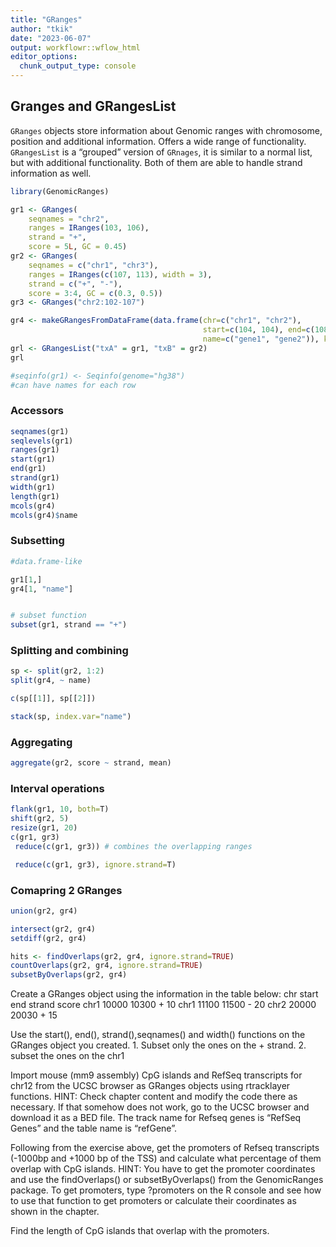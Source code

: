 ```yaml
---
title: "GRanges"
author: "tkik"
date: "2023-06-07"
output: workflowr::wflow_html
editor_options:
  chunk_output_type: console
---
```



## Granges and GRangesList

`GRanges` objects store information about Genomic ranges with chromosome, position and additional information. Offers a wide range of functionality.
`GRangesList` is a "grouped" version of `GRnages`, it is similar to a normal list, but with additional functionality. 
Both of them are able to handle strand information as well.

```r
library(GenomicRanges)

gr1 <- GRanges(
    seqnames = "chr2",
    ranges = IRanges(103, 106),
    strand = "+",
    score = 5L, GC = 0.45)
gr2 <- GRanges(
    seqnames = c("chr1", "chr3"),
    ranges = IRanges(c(107, 113), width = 3),
    strand = c("+", "-"),
    score = 3:4, GC = c(0.3, 0.5))
gr3 <- GRanges("chr2:102-107")

gr4 <- makeGRangesFromDataFrame(data.frame(chr=c("chr1", "chr2"), 
                                           start=c(104, 104), end=c(108, 105),
                                           name=c("gene1", "gene2")), keep.extra.columns = T, ignore.strand = T)
grl <- GRangesList("txA" = gr1, "txB" = gr2)
grl

#seqinfo(gr1) <- Seqinfo(genome="hg38")
#can have names for each row


```


### Accessors

```r
seqnames(gr1)
seqlevels(gr1)
ranges(gr1)
start(gr1)
end(gr1)
strand(gr1)
width(gr1)
length(gr1)
mcols(gr4)
mcols(gr4)$name

```

### Subsetting


```r
#data.frame-like

gr1[1,]
gr4[1, "name"]


# subset function
subset(gr1, strand == "+")

```

### Splitting and combining

```r

sp <- split(gr2, 1:2)
split(gr4, ~ name)

c(sp[[1]], sp[[2]])

stack(sp, index.var="name")


```

### Aggregating

```r
aggregate(gr2, score ~ strand, mean)

```

### Interval operations

```r
flank(gr1, 10, both=T)
shift(gr2, 5)
resize(gr1, 20)
c(gr1, gr3)
 reduce(c(gr1, gr3)) # combines the overlapping ranges

 reduce(c(gr1, gr3), ignore.strand=T)
```

### Comapring 2 GRanges

```r
union(gr2, gr4)

intersect(gr2, gr4)
setdiff(gr2, gr4)

hits <- findOverlaps(gr2, gr4, ignore.strand=TRUE)
countOverlaps(gr2, gr4, ignore.strand=TRUE)
subsetByOverlaps(gr2, gr4)


```

Create a GRanges object using the information in the table below:
chr	start	end	strand	score
chr1	10000	10300	+	10
chr1	11100	11500	-	20
chr2	20000	20030	+	15

Use the start(), end(), strand(),seqnames() and width() functions on the GRanges object you created.
1. Subset only the ones on the + strand. 
2. subset the ones on the chr1


Import mouse (mm9 assembly) CpG islands and RefSeq transcripts for chr12 from the UCSC browser as GRanges objects using rtracklayer functions. HINT: Check chapter content and modify the code there as necessary. If that somehow does not work, go to the UCSC browser and download it as a BED file. The track name for Refseq genes is “RefSeq Genes” and the table name is “refGene”.

Following from the exercise above, get the promoters of Refseq transcripts (-1000bp and +1000 bp of the TSS) and calculate what percentage of them overlap with CpG islands. HINT: You have to get the promoter coordinates and use the findOverlaps() or subsetByOverlaps() from the GenomicRanges package. To get promoters, type ?promoters on the R console and see how to use that function to get promoters or calculate their coordinates as shown in the chapter. 

Find the length of CpG islands that overlap with the promoters.
